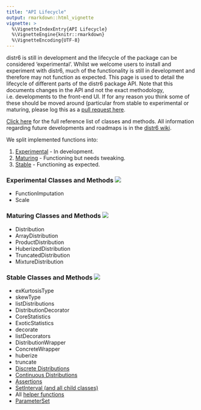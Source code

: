 ```yaml
---
title: "API Lifecycle"
output: rmarkdown::html_vignette
vignette: >
  %\VignetteIndexEntry{API Lifecycle}
  %\VignetteEngine{knitr::rmarkdown}
  %\VignetteEncoding{UTF-8}
---
```


distr6 is still in development and the lifecycle of the package can be considered 'experimental'. Whilst we welcome users to install and experiment with distr6, much of the functionality is still in development and therefore may not function as expected. This page is used to detail the lifecycle of different parts of the distr6 package API. Note that this documents changes in the API and not the exact methodology, i.e. developments to the front-end UI. If for any reason you think some of these should be moved around (particular from stable to experimental or maturing, please log this as a [pull request here](https://github.com/RaphaelS1/distr6/issues).

[Click here](https://raphaels1.github.io/distr6/reference/index.html) for the full reference list of classes and methods.
All information regarding future developments and roadmaps is in the [distr6 wiki](https://github.com/RaphaelS1/distr6/wiki).

We split implemented functions into:

1. [Experimental](#experimental-classes-and-methods) - In development.
2. [Maturing](#maturing-classes-and-methods) - Functioning but needs tweaking.
3. [Stable](#maturing-classes-and-methods) - Functioning as expected.

### Experimental Classes and Methods ![](https://img.shields.io/badge/lifecycle-experimental-orange.svg)

* FunctionImputation
* Scale

### Maturing Classes and Methods ![](https://img.shields.io/badge/lifecycle-maturing-blue.svg)

* Distribution
* ArrayDistribution
* ProductDistribution
* HuberizedDistribution
* TruncatedDistribution
* MixtureDistribution

### Stable Classes and Methods ![](https://img.shields.io/badge/lifecycle-stable-brightgreen.svg)

* exKurtosisType
* skewType
* listDistributions
* DistributionDecorator
* CoreStatistics
* ExoticStatistics
* decorate
* listDecorators
* DistributionWrapper
* ConcreteWrapper
* huberize
* truncate
* [Discrete Distributions](https://raphaels1.github.io/distr6/reference/index.html#section-discrete-distributions)
* [Continuous Distributions](https://raphaels1.github.io/distr6/reference/index.html#section-continuous-distributions)
* [Assertions](https://raphaels1.github.io/distr6/reference/index.html#section-assertions)
* [SetInterval (and all child classes)](https://raphaels1.github.io/distr6/reference/index.html#section-symbolic-sets)
* All [helper functions](https://raphaels1.github.io/distr6/reference/index.html#section-helper-functions)
* [ParameterSet](https://raphaels1.github.io/distr6/reference/index.html#section-parameter-sets)
